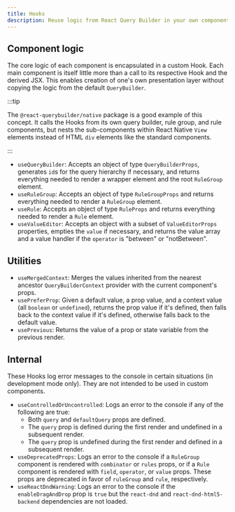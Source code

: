 ```yaml
---
title: Hooks
description: Reuse logic from React Query Builder in your own components
---
```



<TypeScriptAdmonition />

## Component logic

The core logic of each component is encapsulated in a custom Hook. Each main component is itself little more than a call to its respective Hook and the derived JSX. This enables creation of one's own presentation layer without copying the logic from the default `QueryBuilder`.

:::tip

The `@react-querybuilder/native` package is a good example of this concept. It calls the Hooks from its own query builder, rule group, and rule components, but nests the sub-components within React Native `View` elements instead of HTML `div` elements like the standard components.

:::

- `useQueryBuilder`: Accepts an object of type `QueryBuilderProps`, generates `id`s for the query hierarchy if necessary, and returns everything needed to render a wrapper element and the root `RuleGroup` element.
- `useRuleGroup`: Accepts an object of type `RuleGroupProps` and returns everything needed to render a `RuleGroup` element.
- `useRule`: Accepts an object of type `RuleProps` and returns everything needed to render a `Rule` element.
- `useValueEditor`: Accepts an object with a subset of `ValueEditorProps` properties, empties the `value` if necessary, and returns the value array and a value handler if the `operator` is "between" or "notBetween".

## Utilities

- `useMergedContext`: Merges the values inherited from the nearest ancestor `QueryBuilderContext` provider with the current component's props.
- `usePreferProp`: Given a default value, a prop value, and a context value (all `boolean` or `undefined`), returns the prop value if it's defined, then falls back to the context value if it's defined, otherwise falls back to the default value.
- `usePrevious`: Returns the value of a prop or state variable from the previous render.

## Internal

These Hooks log error messages to the console in certain situations (in development mode only). They are not intended to be used in custom components.

- `useControlledOrUncontrolled`: Logs an error to the console if any of the following are true:
  - Both `query` and `defaultQuery` props are defined.
  - The `query` prop is defined during the first render and undefined in a subsequent render.
  - The `query` prop is undefined during the first render and defined in a subsequent render.
- `useDeprecatedProps`: Logs an error to the console if a `RuleGroup` component is rendered with `combinator` or `rules` props, or if a `Rule` component is rendered with `field`, `operator`, or `value` props. These props are deprecated in favor of `ruleGroup` and `rule`, respectively.
- `useReactDndWarning`: Logs an error to the console if the `enableDragAndDrop` prop is `true` but the `react-dnd` and `react-dnd-html5-backend` dependencies are not loaded.
